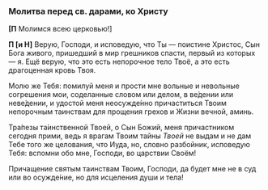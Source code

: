 ### Молитва перед св. дарами, ко Христу

**[П** Молимся всею церковью!<R>]</R>

**П [и Н]** Верую, Господи, и исповедую, что Ты — поистине Христос, Сын Бога живого, пришедший в мир грешников спасти, первый из которых — я. Ещё верую, что это есть непорочное тело Твоё, а это есть драгоценная кровь Твоя.

Молю же Тебя: помилуй меня и прости мне вольные и невольные согрешения мои, соделанные словом или делом, в ве́дении или неве́дении, и удостой меня неосужде́нно причаститься Твоим непорочным таинствам для прощения грехов и Жизни вечной, аминь.

Тра́пезы та́инственной Твоей, о Сын Божий, меня причастником сегодня прими, ведь я врагам Твоим тайны *Твоей* не выдам и не дам Тебе того же целования, что Иуда, но, словно разбойник, исповедую Тебя: вспомни обо мне, Господи, во царствии Своём!

Причащение святым таинствам Твоим, Господи, да будет мне не в суд или во осужде́ние, но для исцеления души и тела!
